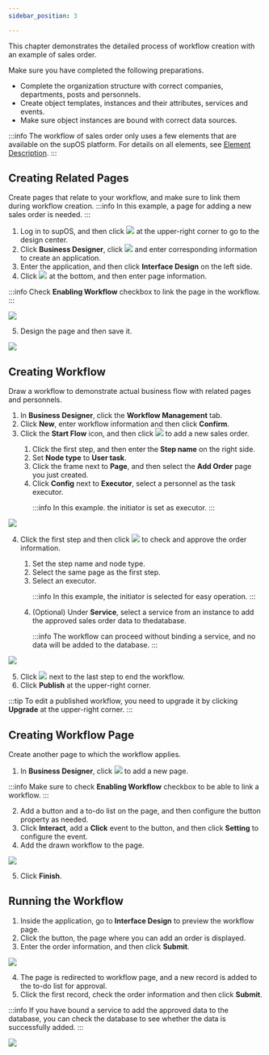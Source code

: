 ```yaml
---
sidebar_position: 3

---
```



This chapter demonstrates the detailed process of workflow creation with an example of sales order.<br/>

Make sure you have completed the following preparations.
- Complete the organization structure with correct companies, departments, posts and personnels.
- Create object templates, instances and their attributes, services and events.
- Make sure object instances are bound with correct data sources.

:::info
The workflow of sales order only uses a few elements that are available on the supOS platform. For details on all elements, see <a href="Element Description">Element Description</a>.
:::

## Creating Related Pages
  
Create pages that relate to your workflow, and make sure to link them during workflow creation. 
:::info
In this example, a page for adding a new sales order is needed.
:::
  
1. Log in to supOS, and then click <img src="https://wordpressfreezonex.oss-accelerate.aliyuncs.com/workflow/7.png" /> at the upper-right corner to go to the design center.
2. Click <strong>Business Designer</strong>, click <img src="https://wordpressfreezonex.oss-accelerate.aliyuncs.com/workflow/16.png"/> and enter corresponding information to create an application.
3. Enter the application, and then click <strong>Interface Design</strong> on the left side.
4. Click <img src="https://wordpressfreezonex.oss-accelerate.aliyuncs.com/workflow/2.png" /> at the bottom, and then enter page information.

:::info
Check <strong>Enabling Workflow</strong> checkbox to link the page in the workflow.
:::

<img src="https://wordpressfreezonex.oss-accelerate.aliyuncs.com/workflow/3.png"/>

5. Design the page and then save it.

<img src="https://wordpressfreezonex.oss-accelerate.aliyuncs.com/workflow/4.png"/>


## Creating Workflow

Draw a workflow to demonstrate actual business flow with related pages and personnels.
  
1. In <strong>Business Designer</strong>, click the <strong>Workflow Management</strong> tab.
2. Click <strong>New</strong>, enter workflow information and then click <strong>Confirm</strong>.
3. Click the <strong>Start Flow</strong> icon, and then click <img src="https://wordpressfreezonex.oss-accelerate.aliyuncs.com/workflow/5.png" /> to add a new sales order.

<ol>
<ol>
<li>Click the first step, and then enter the <strong>Step name</strong> on the right side.</li>
<li>Set <strong>Node type</strong> to <strong>User task</strong>.</li>
<li>Click the frame next to <strong>Page</strong>, and then select the <strong>Add Order</strong> page you just created.</li>
<li>Click <strong>Config</strong> next to <strong>Executor</strong>, select a personnel as the task executor.

:::info
In this example. the initiator is set as executor.
:::

</li>
</ol>
</ol>


<img src="https://wordpressfreezonex.oss-accelerate.aliyuncs.com/workflow/6.png" />

4. Click the first step and then click <img src="https://wordpressfreezonex.oss-accelerate.aliyuncs.com/workflow/5.png" /> to check and approve the order information.

<ol>
<ol>
<li>Set the step name and node type.</li>
<li>Select the same page as the first step.</li>
<li>Select an executor.

:::info 
In this example, the initiator is selected for easy operation.
:::
  
</li>
<li>(Optional) Under <strong>Service</strong>, select a service from an instance to add the approved sales order data to thedatabase.

:::info
The workflow can proceed without binding a service, and no data will be added to the database.
:::

</li>
</ol>
</ol>


<img src="https://wordpressfreezonex.oss-accelerate.aliyuncs.com/workflow/8.png" />

5. Click <img src="https://wordpressfreezonex.oss-accelerate.aliyuncs.com/workflow/9.png" /> next to the last step to end the workflow.
6. Click <strong>Publish</strong> at the upper-right corner.


:::tip
To edit a published workflow, you need to upgrade it by clicking <strong>Upgrade</strong> at the upper-right corner.
:::


## Creating Workflow Page

Create another page to which the workflow applies.

1. In <strong>Business Designer</strong>, click <img src="https://wordpressfreezonex.oss-accelerate.aliyuncs.com/workflow/16.png"/> to add a new page.

:::info
Make sure to check <strong>Enabling Workflow</strong> checkbox to be able to link a workflow.
:::

2. Add a button and a to-do list on the page, and then configure the button property as needed.
3. Click <strong>Interact</strong>, add a <strong>Click</strong> event to the button, and then click <strong>Setting</strong> to configure the event.
4. Add the drawn workflow to the page.

<img src="https://wordpressfreezonex.oss-accelerate.aliyuncs.com/workflow/10.png"/>

5. Click <strong>Finish</strong>.


## Running the Workflow

1. Inside the application, go to <strong>Interface Design</strong> to preview the workflow page.
2. Click the button, the page where you can add an order is displayed.
3. Enter the order information, and then click <strong>Submit</strong>.

<img src="https://wordpressfreezonex.oss-accelerate.aliyuncs.com/workflow/11.png"/>

4. The page is redirected to workflow page, and a new record is added to the to-do list for approval.
5. Click the first record, check the order information and then click <strong>Submit</strong>.

:::info
If you have bound a service to add the approved data to the database, you can check the database to see whether the data is successfully added.
:::

<img src="https://wordpressfreezonex.oss-accelerate.aliyuncs.com/workflow/12.png"/>

